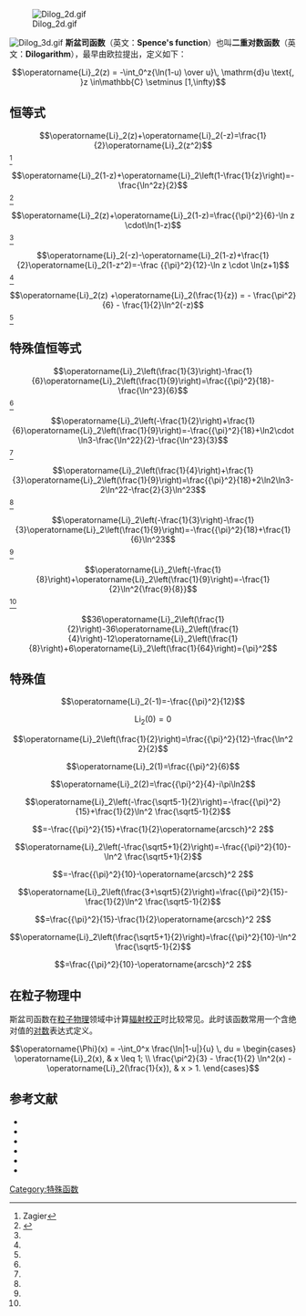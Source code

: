 [[File:Dilog_2d.gif|thumb]]

[[File:Dilog_3d.gif|thumb]]
'''斯盆司函数'''（英文：'''Spence's function'''）也叫'''二重对数函数'''（英文：'''Dilogarithm'''），最早由欧拉提出，定义如下：

:<math>
\operatorname{Li}_2(z) = -\int_0^z{\ln(1-u) \over u}\, \mathrm{d}u \text{, }z \in\mathbb{C} \setminus [1,\infty)
</math> 

== 恒等式 ==
:<math>\operatorname{Li}_2(z)+\operatorname{Li}_2(-z)=\frac{1}{2}\operatorname{Li}_2(z^2)</math><ref name="Zagier">Zagier</ref>
:<math>\operatorname{Li}_2(1-z)+\operatorname{Li}_2\left(1-\frac{1}{z}\right)=-\frac{\ln^2z}{2}</math><ref name="MathWorld">{{MathWorld|title=Dilogarithm|urlname=Dilogarithm}}</ref>
:<math>\operatorname{Li}_2(z)+\operatorname{Li}_2(1-z)=\frac{{\pi}^2}{6}-\ln z \cdot\ln(1-z) </math><ref name="Zagier"/>
:<math>\operatorname{Li}_2(-z)-\operatorname{Li}_2(1-z)+\frac{1}{2}\operatorname{Li}_2(1-z^2)=-\frac  {{\pi}^2}{12}-\ln z \cdot \ln(z+1)</math><ref name="MathWorld"/>
:<math>\operatorname{Li}_2(z) +\operatorname{Li}_2(\frac{1}{z}) = - \frac{\pi^2}{6} - \frac{1}{2}\ln^2(-z)</math><ref name="Zagier"/>

== 特殊值恒等式 ==
:<math>\operatorname{Li}_2\left(\frac{1}{3}\right)-\frac{1}{6}\operatorname{Li}_2\left(\frac{1}{9}\right)=\frac{{\pi}^2}{18}-\frac{\ln^23}{6}</math><ref name="MathWorld"/>
:<math>\operatorname{Li}_2\left(-\frac{1}{2}\right)+\frac{1}{6}\operatorname{Li}_2\left(\frac{1}{9}\right)=-\frac{{\pi}^2}{18}+\ln2\cdot \ln3-\frac{\ln^22}{2}-\frac{\ln^23}{3}  </math><ref name="MathWorld"/>
:<math>\operatorname{Li}_2\left(\frac{1}{4}\right)+\frac{1}{3}\operatorname{Li}_2\left(\frac{1}{9}\right)=\frac{{\pi}^2}{18}+2\ln2\ln3-2\ln^22-\frac{2}{3}\ln^23</math> <ref name="MathWorld"/>
:<math>\operatorname{Li}_2\left(-\frac{1}{3}\right)-\frac{1}{3}\operatorname{Li}_2\left(\frac{1}{9}\right)=-\frac{{\pi}^2}{18}+\frac{1}{6}\ln^23</math> <ref name="MathWorld"/>
:<math>\operatorname{Li}_2\left(-\frac{1}{8}\right)+\operatorname{Li}_2\left(\frac{1}{9}\right)=-\frac{1}{2}\ln^2{\frac{9}{8}}</math><ref name="MathWorld"/>
:<math>36\operatorname{Li}_2\left(\frac{1}{2}\right)-36\operatorname{Li}_2\left(\frac{1}{4}\right)-12\operatorname{Li}_2\left(\frac{1}{8}\right)+6\operatorname{Li}_2\left(\frac{1}{64}\right)={\pi}^2</math>

== 特殊值 ==
:<math>\operatorname{Li}_2(-1)=-\frac{{\pi}^2}{12}</math>
:<math>\operatorname{Li}_2(0)=0</math>
:<math>\operatorname{Li}_2\left(\frac{1}{2}\right)=\frac{{\pi}^2}{12}-\frac{\ln^2 2}{2} </math>
:<math>\operatorname{Li}_2(1)=\frac{{\pi}^2}{6}</math>
:<math>\operatorname{Li}_2(2)=\frac{{\pi}^2}{4}-i\pi\ln2</math>
:<math>\operatorname{Li}_2\left(-\frac{\sqrt5-1}{2}\right)=-\frac{{\pi}^2}{15}+\frac{1}{2}\ln^2 \frac{\sqrt5-1}{2} </math> 
:::::::<math>=-\frac{{\pi}^2}{15}+\frac{1}{2}\operatorname{arcsch}^2 2</math>
:<math>\operatorname{Li}_2\left(-\frac{\sqrt5+1}{2}\right)=-\frac{{\pi}^2}{10}-\ln^2 \frac{\sqrt5+1}{2}</math>
:::::::<math>=-\frac{{\pi}^2}{10}-\operatorname{arcsch}^2 2</math>
:<math>\operatorname{Li}_2\left(\frac{3+\sqrt5}{2}\right)=\frac{{\pi}^2}{15}-\frac{1}{2}\ln^2 \frac{\sqrt5-1}{2}</math>
:::::::<math>=\frac{{\pi}^2}{15}-\frac{1}{2}\operatorname{arcsch}^2 2</math>
:<math>\operatorname{Li}_2\left(\frac{\sqrt5+1}{2}\right)=\frac{{\pi}^2}{10}-\ln^2 \frac{\sqrt5-1}{2}</math>
:::::::<math>=\frac{{\pi}^2}{10}-\operatorname{arcsch}^2 2</math>

== 在粒子物理中 ==
斯盆司函数在[[粒子物理|粒子物理]]领域中计算[[辐射校正|辐射校正]]时比较常见。此时该函数常用一个含绝对值的[[对数|对数]]表达式定义。
:<math>
\operatorname{\Phi}(x) = -\int_0^x \frac{\ln|1-u|}{u} \, du = 
\begin{cases}
\operatorname{Li}_2(x), & x \leq 1; \\ \frac{\pi^2}{3} - \frac{1}{2} \ln^2(x) - \operatorname{Li}_2(\frac{1}{x}), & x > 1.
\end{cases}
</math>

== 参考文献 ==
<references/>
*{{Cite book | last1=Lewin | first1=L. | title=Dilogarithms and associated functions | publisher=Macdonald | location=London | others=Foreword by J. C. P. Miller | mr=0105524 | year=1958}}
* {{cite journal|first1=Robert
|last1=Morris
|journal=Math. Comp.
|year=1979
|title=The dilogarithm function of a real argument
|url=https://archive.org/details/sim_mathematics-of-computation_1979-04_33_146/page/778
|pages=778–787
|volume=33
|number=146
|doi=10.1090/S0025-5718-1979-0521291-X 
|mr=521291
}}
* {{cite journal
|first=J. H.
|last1=Loxton
|title=Special values of the dilogarithm
|journal=Acta Arith.
|year=1984
|volume=18
|number=2
|pages=155–166
|url=http://pldml.icm.edu.pl/mathbwn/element/bwmeta1.element.bwnjournal-article-aav43i2p155bwm?q=bwmeta1.element.bwnjournal-number-aa-1983-1984-43-2&qt=CHILDREN-STATELESS
|mr=0736728
|access-date=2015-02-02
|archive-date=2015-02-02
|archive-url=https://web.archive.org/web/20150202103557/http://pldml.icm.edu.pl/mathbwn/element/bwmeta1.element.bwnjournal-article-aav43i2p155bwm?q=bwmeta1.element.bwnjournal-number-aa-1983-1984-43-2&qt=CHILDREN-STATELESS
|dead-url=no
}}
* {{cite arxiv
|first=Anatol N.
|last=Kirillov
|title=Dilogarithm identities
|eprint=hep-th/9408113
|year=1994
}}
* {{cite journal
|first1=Carlos
|last1=Osacar
|first2=Jesus
|last2=Palacian
|first3=Manuel
|last3=Palacios
|title=Numerical evaluation of the dilogarithm of complex argument
|url=https://archive.org/details/sim_celestial-mechanics-and-dynamical-astronomy_1995-05_62_1/page/93
|year=1995
|volume=62
|number=1
|pages=93–98
|journal=Celestial Mech. Dynam. Astron.
|doi=10.1007/BF00692071
}}
* {{cite journal
|journal=Front. Number Theory, Physics, Geom. II
|title=The Dilogarithm Function
|first=Don
|last=Zagier
|year=2007
|doi=10.1007/978-3-540-30308-4_1
|pages=3–65
|url=http://maths.dur.ac.uk/~dma0hg/dilog.pdf
|access-date=2015-02-02
|archive-date=2015-03-26
|archive-url=https://web.archive.org/web/20150326183138/http://maths.dur.ac.uk/~dma0hg/dilog.pdf
|dead-url=no
}}

[[Category:特殊函数|Category:特殊函数]]